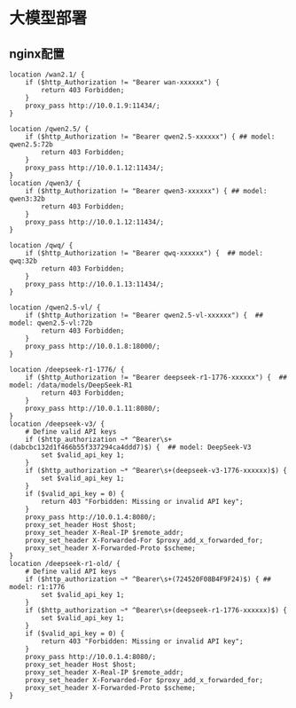 # 大模型部署

## nginx配置

```shell
location /wan2.1/ {
    if ($http_Authorization != "Bearer wan-xxxxxx") {
        return 403 Forbidden;
    }
    proxy_pass http://10.0.1.9:11434/;
}

location /qwen2.5/ {
    if ($http_Authorization != "Bearer qwen2.5-xxxxxx") { ## model: qwen2.5:72b
        return 403 Forbidden;
    }
    proxy_pass http://10.0.1.12:11434/;
}
location /qwen3/ {
    if ($http_Authorization != "Bearer qwen3-xxxxxx") { ## model: qwen3:32b
        return 403 Forbidden;
    }
    proxy_pass http://10.0.1.12:11434/;
}

location /qwq/ {
    if ($http_Authorization != "Bearer qwq-xxxxxx") {  ## model: qwq:32b
        return 403 Forbidden;
    }
    proxy_pass http://10.0.1.13:11434/;
}

location /qwen2.5-vl/ {
    if ($http_Authorization != "Bearer qwen2.5-vl-xxxxxx") {  ## model: qwen2.5-vl:72b
        return 403 Forbidden;
    }
    proxy_pass http://10.0.1.8:18000/;
}

location /deepseek-r1-1776/ {
    if ($http_Authorization != "Bearer deepseek-r1-1776-xxxxxx") {  ## model: /data/models/DeepSeek-R1
        return 403 Forbidden;
    }
    proxy_pass http://10.0.1.11:8080/;
}
location /deepseek-v3/ {
    # Define valid API keys
    if ($http_authorization ~* ^Bearer\s+(dabcbc132d1f466b55f337294ca4ddd7)$) {  ## model: DeepSeek-V3
        set $valid_api_key 1;
    }
    if ($http_authorization ~* ^Bearer\s+(deepseek-v3-1776-xxxxxx)$) {
        set $valid_api_key 1;
    }
    if ($valid_api_key = 0) {
        return 403 "Forbidden: Missing or invalid API key";
    }
    proxy_pass http://10.0.1.4:8080/;
    proxy_set_header Host $host;
    proxy_set_header X-Real-IP $remote_addr;
    proxy_set_header X-Forwarded-For $proxy_add_x_forwarded_for;
    proxy_set_header X-Forwarded-Proto $scheme;
}
location /deepseek-r1-old/ {
    # Define valid API keys
    if ($http_authorization ~* ^Bearer\s+(724520F08B4F9F24)$) { ## model: r1:1776
        set $valid_api_key 1;
    }
    if ($http_authorization ~* ^Bearer\s+(deepseek-r1-1776-xxxxxx)$) {
        set $valid_api_key 1;
    }
    if ($valid_api_key = 0) {
        return 403 "Forbidden: Missing or invalid API key";
    }
    proxy_pass http://10.0.1.4:8080/;
    proxy_set_header Host $host;
    proxy_set_header X-Real-IP $remote_addr;
    proxy_set_header X-Forwarded-For $proxy_add_x_forwarded_for;
    proxy_set_header X-Forwarded-Proto $scheme;
}
```